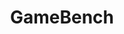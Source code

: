 ---
title: "GameBench"
projectDate: "current"
publishDate: "2024 Jun 28"
lastUpdateDate: "2024 Jun 28"
description: "benchmark to test the strategic reasoning ability of large language models"
heroImagePath: "/placeholder.jpg"
draft: true
---